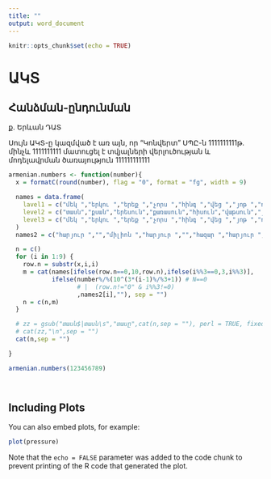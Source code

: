 ---
title: ""
output: word_document
---

```{r setup, include=FALSE}
knitr::opts_chunk$set(echo = TRUE)
```

# ԱԿՏ
## Հանձման-ընդունման

ք. Երևան
ԴԱՏ

Սույն ԱԿՏ-ը կազմված է առ այն, որ "Կոնվերտ" ՍՊԸ-ն 1111111111թ. մինչև 1111111111 մատուցել է տվյալների վերլուծության և մոդելավրման ծառայություն 111111111111



```{r cars}

armenian.numbers <- function(number){
  x = formatC(round(number), flag = "0", format = "fg", width = 9)

  names = data.frame(
    lavel1 = c("մեկ ","երկու ","երեք ","չորս ","հինգ ","վեց ","յոթ ","ութ ","ինը ", " "),
    level2 = c("տասն","քսան","երեսուն","քառասուն","հիսուն","վաթսուն","յոթանասուն","ութսուն","իննսուն", ""),
    level3 = c("մեկ ","երկու ","երեք ","չորս ","հինգ ","վեց ","յոթ ","ութ ","ինը ", " ")
  )
  names2 = c("հարյուր ","","միլիոն ","հարյուր ","","հազար ","հարյուր ","","")

  n = c()
  for (i in 1:9) {
    row.n = substr(x,i,i)
    m = cat(names[ifelse(row.n==0,10,row.n),ifelse(i%%3==0,3,i%%3)],
            ifelse(number%/%(10^(3*(i-1)%/%3+1)) # N==0
                   # |  (row.n!="0" & i%%3!=0)
                   ,names2[i],""), sep = "")
    n = c(n,m)
  }

  # zz = gsub("տասն$|տասն\s","տասը",cat(n,sep = ""), perl = TRUE, fixed = TRUE)
  # cat(zz,"\n",sep = "")
  cat(n,sep = "")

}

armenian.numbers(123456789)




```

## Including Plots

You can also embed plots, for example:

```{r pressure, echo=FALSE}
plot(pressure)
```

Note that the `echo = FALSE` parameter was added to the code chunk to prevent printing of the R code that generated the plot.

